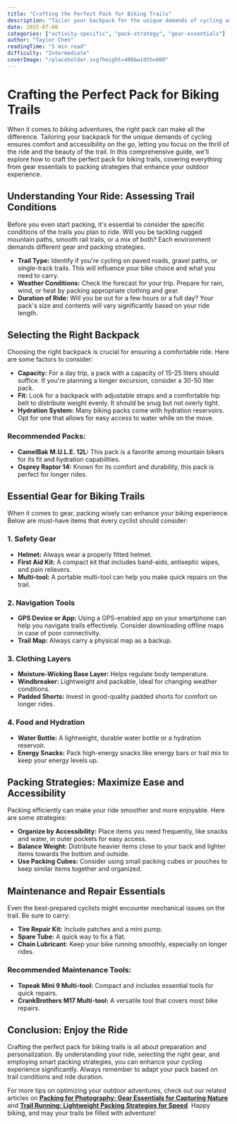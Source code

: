 ```yaml
---
title: "Crafting the Perfect Pack for Biking Trails"
description: "Tailor your backpack for the unique demands of cycling adventures, ensuring comfort and accessibility on the go."
date: 2025-07-08
categories: ["activity-specific", "pack-strategy", "gear-essentials"]
author: "Taylor Chen"
readingTime: "5 min read"
difficulty: "Intermediate"
coverImage: "/placeholder.svg?height=400&width=800"
---
```


# Crafting the Perfect Pack for Biking Trails

When it comes to biking adventures, the right pack can make all the difference. Tailoring your backpack for the unique demands of cycling ensures comfort and accessibility on the go, letting you focus on the thrill of the ride and the beauty of the trail. In this comprehensive guide, we'll explore how to craft the perfect pack for biking trails, covering everything from gear essentials to packing strategies that enhance your outdoor experience.

## Understanding Your Ride: Assessing Trail Conditions

Before you even start packing, it's essential to consider the specific conditions of the trails you plan to ride. Will you be tackling rugged mountain paths, smooth rail trails, or a mix of both? Each environment demands different gear and packing strategies. 

- **Trail Type:** Identify if you're cycling on paved roads, gravel paths, or single-track trails. This will influence your bike choice and what you need to carry.
- **Weather Conditions:** Check the forecast for your trip. Prepare for rain, wind, or heat by packing appropriate clothing and gear.
- **Duration of Ride:** Will you be out for a few hours or a full day? Your pack's size and contents will vary significantly based on your ride length.

## Selecting the Right Backpack

Choosing the right backpack is crucial for ensuring a comfortable ride. Here are some factors to consider:

- **Capacity:** For a day trip, a pack with a capacity of 15-25 liters should suffice. If you're planning a longer excursion, consider a 30-50 liter pack.
- **Fit:** Look for a backpack with adjustable straps and a comfortable hip belt to distribute weight evenly. It should be snug but not overly tight.
- **Hydration System:** Many biking packs come with hydration reservoirs. Opt for one that allows for easy access to water while on the move.

### Recommended Packs:
- **CamelBak M.U.L.E. 12L:** This pack is a favorite among mountain bikers for its fit and hydration capabilities.
- **Osprey Raptor 14:** Known for its comfort and durability, this pack is perfect for longer rides.

## Essential Gear for Biking Trails

When it comes to gear, packing wisely can enhance your biking experience. Below are must-have items that every cyclist should consider:

### 1. **Safety Gear**
- **Helmet:** Always wear a properly fitted helmet.
- **First Aid Kit:** A compact kit that includes band-aids, antiseptic wipes, and pain relievers.
- **Multi-tool:** A portable multi-tool can help you make quick repairs on the trail.

### 2. **Navigation Tools**
- **GPS Device or App:** Using a GPS-enabled app on your smartphone can help you navigate trails effectively. Consider downloading offline maps in case of poor connectivity.
- **Trail Map:** Always carry a physical map as a backup.

### 3. **Clothing Layers**
- **Moisture-Wicking Base Layer:** Helps regulate body temperature.
- **Windbreaker:** Lightweight and packable, ideal for changing weather conditions.
- **Padded Shorts:** Invest in good-quality padded shorts for comfort on longer rides.

### 4. **Food and Hydration**
- **Water Bottle:** A lightweight, durable water bottle or a hydration reservoir.
- **Energy Snacks:** Pack high-energy snacks like energy bars or trail mix to keep your energy levels up.

## Packing Strategies: Maximize Ease and Accessibility

Packing efficiently can make your ride smoother and more enjoyable. Here are some strategies:

- **Organize by Accessibility:** Place items you need frequently, like snacks and water, in outer pockets for easy access.
- **Balance Weight:** Distribute heavier items close to your back and lighter items towards the bottom and outside.
- **Use Packing Cubes:** Consider using small packing cubes or pouches to keep similar items together and organized.

## Maintenance and Repair Essentials

Even the best-prepared cyclists might encounter mechanical issues on the trail. Be sure to carry:

- **Tire Repair Kit:** Include patches and a mini pump.
- **Spare Tube:** A quick way to fix a flat.
- **Chain Lubricant:** Keep your bike running smoothly, especially on longer rides.

### Recommended Maintenance Tools:
- **Topeak Mini 9 Multi-tool:** Compact and includes essential tools for quick repairs.
- **CrankBrothers M17 Multi-tool:** A versatile tool that covers most bike repairs.

## Conclusion: Enjoy the Ride

Crafting the perfect pack for biking trails is all about preparation and personalization. By understanding your ride, selecting the right gear, and employing smart packing strategies, you can enhance your cycling experience significantly. Always remember to adapt your pack based on trail conditions and ride duration. 

For more tips on optimizing your outdoor adventures, check out our related articles on **[Packing for Photography: Gear Essentials for Capturing Nature](#)** and **[Trail Running: Lightweight Packing Strategies for Speed](#)**. Happy biking, and may your trails be filled with adventure!